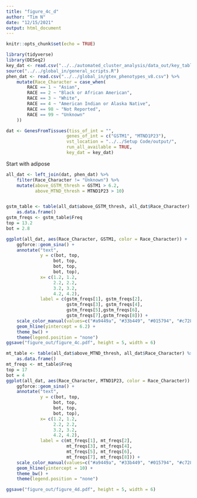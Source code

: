 ```yaml
---
title: "figure_4c_d"
author: "Tim N"
date: "12/15/2021"
output: html_document
---
```


```r
knitr::opts_chunk$set(echo = TRUE)
```

```r
library(tidyverse)
library(DESeq2)
key_dat <- read.csv("../../automated_cluster_analysis/data_out/key_table.csv")
source("../../global_in/general_scripts.R")
phen_dat <- read.csv("../../global_in/gtex_phenotypes_v8.csv") %>%
    mutate(Race_Character = case_when(
        RACE == 1 ~ "Asian",
        RACE == 2 ~ "Black or African American",
        RACE == 3 ~ "White", 
        RACE == 4 ~ "American Indian or Alaska Native",
        RACE == 98 ~ "Not Reported",
        RACE == 99 ~ "Unknown"
    ))
```


```r
dat <- GenesFromTissues(tiss_of_int = "",
                       genes_of_int = c("GSTM1", "MTND1P23"),
                       vst_location = "../../Setup Code/output/",
                       run_all_available = TRUE,
                       key_dat = key_dat)
```

Start with adipose
```r

all_dat <- left_join(dat, phen_dat) %>%
    filter(Race_Character != "Unknown") %>%
    mutate(above_GSTM_thresh = GSTM1 > 6.2,
           above_MTND_thresh = MTND1P23 > 10)


gstm_table <- table(all_dat$above_GSTM_thresh, all_dat$Race_Character) %>%
    as.data.frame()
gstm_freqs <- gstm_table$Freq
top = 13.2
bot = 2.8

ggplot(all_dat, aes(Race_Character, GSTM1, color = Race_Character)) +
    ggforce::geom_sina() +
    annotate("text",
             y = c(bot, top,
                  bot, top,
                  bot, top,
                  bot, top),
             x= c(1.2, 1.2,
                  2.2, 2.2,
                  3.2, 3.2,
                  4.2, 4.2),
             label = c(gstm_freqs[1], gstm_freqs[2],
                       gstm_freqs[3], gstm_freqs[4],
                       gstm_freqs[5],gstm_freqs[6],
                       gstm_freqs[7],gstm_freqs[8])) +
    scale_color_manual(values=c("#a9449a", "#33b449", "#015794", "#c72827")) +
    geom_hline(yintercept = 6.2) +
    theme_bw() +
    theme(legend.position = "none")
ggsave("figure_out/figure_4c.pdf", height = 5, width = 6)
```


```r

mt_table <- table(all_dat$above_MTND_thresh, all_dat$Race_Character) %>%
    as.data.frame()
mt_freqs <- mt_table$Freq
top = 17
bot = 4
ggplot(all_dat, aes(Race_Character, MTND1P23, color = Race_Character)) +
    ggforce::geom_sina() +
    annotate("text",
             y = c(bot, top,
                  bot, top,
                  bot, top,
                  bot, top),
             x= c(1.2, 1.2,
                  2.2, 2.2,
                  3.2, 3.2,
                  4.2, 4.2),
             label = c(mt_freqs[1], mt_freqs[2],
                       mt_freqs[3], mt_freqs[4],
                       mt_freqs[5], mt_freqs[6],
                       mt_freqs[7], mt_freqs[8])) +
    scale_color_manual(values=c("#a9449a", "#33b449", "#015794", "#c72827")) +
    geom_hline(yintercept = 10) +
    theme_bw() +
    theme(legend.position = "none")

ggsave("figure_out/figure_4d.pdf", height = 5, width = 6)

```